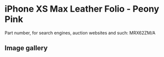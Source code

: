 # iPhone XS Max Leather Folio - Peony Pink

Part number, for search engines, auction websites and such: MRX62ZM/A

## Image gallery

<div style={{ width: "768px" }}>
  <GalleryComponent
    images={[
      {
        original: "/everysource/MRX62",
        thumbnail: "/everypreview/MRX62",
      },
      {
        original: "/everysource/MRX62_AV1_GOLD",
        thumbnail: "/everypreview/MRX62_AV1_GOLD",
      },
      {
        original: "/everysource/MRX62_AV1_SILVER",
        thumbnail: "/everypreview/MRX62_AV1_SILVER",
      },
      {
        original: "/everysource/MRX62_AV1_SPACE_GRAY",
        thumbnail: "/everypreview/MRX62_AV1_SPACE_GRAY",
      },
      {
        original: "/everysource/MRX62_AV2",
        thumbnail: "/everypreview/MRX62_AV2",
      }
    ]}
  />
</div>